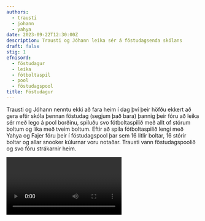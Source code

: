 ```yaml
---
authors:
  - trausti
  - johann
  - yahya
date: 2023-09-22T12:30:00Z
description: Trausti og Jóhann leika sér á föstudagsenda skólans
draft: false
stig: 1
efnisord:
  - föstudagur
  - leika
  - fótboltaspil
  - pool
  - föstudagspool
title: Föstudagur
---
```


Trausti og Jóhann nenntu ekki að fara heim í dag því þeir höfðu ekkert að gera eftir skóla þennan föstudag (segjum það bara)
þannig þeir fóru að leika sér með lego á pool borðinu, spiluðu svo fótboltaspilið með allt of stórum boltum og líka með tveim boltum.
Eftir að spila fótboltaspilið lengi með Yahya og Fajer fóru þeir í föstudagspool þar sem 16 litlir boltar, 16 stórir boltar og allar
snooker kúlurnar voru notaðar. Trausti vann föstudagspoolið og svo fóru strákarnir heim.

<Video id="Q4fNKKBDRao" />

Þar er ekki enn vitað nákvæmlega hvernig reglunnar í föstudagspool virka.
